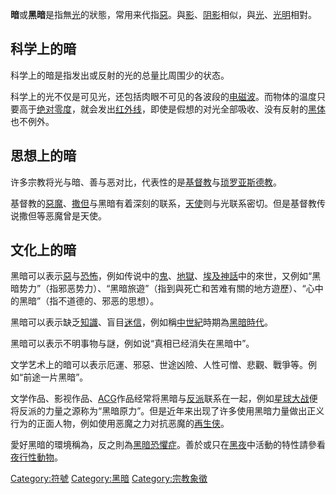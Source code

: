 {{unreferenced|time=2008-10-31}}
{{Expand|time=2018-05-21T12:19:32+00:00}}
'''暗'''或'''黑暗'''是指無[[光|光]]的狀態，常用来代指[[惡|惡]]。與[[影|影]]、[[阴影|阴影]]相似，與[[光|光]]、[[光明|光明]]相對。

== 科学上的暗 ==
科学上的暗是指发出或反射的光的总量比周围少的状态。

科学上的光不仅是可见光，还包括肉眼不可见的各波段的[[电磁波|电磁波]]。而物体的温度只要高于[[绝对零度|绝对零度]]，就会发出[[红外线|红外线]]，即使是假想的对光全部吸收、没有反射的[[黑体|黑体]]也不例外。

== 思想上的暗 ==
许多宗教将光与暗、善与恶对比，代表性的是[[基督教|基督教]]与[[琐罗亚斯德教|琐罗亚斯德教]]。

基督教的[[惡魔|惡魔]]、[[撒但|撒但]]与黑暗有着深刻的联系，[[天使|天使]]则与光联系密切。但是基督教传说撒但等恶魔曾是天使。

== 文化上的暗 ==
黑暗可以表示[[惡|惡]]与[[恐怖|恐怖]]，例如传说中的[[鬼|鬼]]、[[地獄|地獄]]、[[埃及神話|埃及神話]]中的來世，又例如“黑暗势力”（指邪恶势力）、“黑暗旅遊”（指到與死亡和苦难有關的地方遊歷）、“心中的黑暗”（指不道德的、邪恶的思想）。

黑暗可以表示缺乏[[知識|知識]]、盲目[[迷信|迷信]]，例如稱[[中世紀|中世紀]]時期為[[黑暗時代|黑暗時代]]。

黑暗可以表示不明事物与謎，例如说“真相已经消失在黑暗中”。

文学艺术上的暗可以表示厄運、邪惡、世途凶險、人性可憎、悲觀、戰爭等。例如“前途一片黑暗”。

文学作品、影视作品、[[ACG|ACG]]作品经常将黑暗与[[反派|反派]]联系在一起，例如[[星球大战|星球大战]]便将反派的力量之源称为“黑暗原力”。但是近年来出现了许多使用黑暗力量做出正义行为的正面人物，例如使用恶魔之力对抗恶魔的[[再生侠|再生侠]]。

愛好黑暗的環境稱為{{tsl|en|Lygophilia|黑暗愛好症}}，反之則為[[黑暗恐懼症|黑暗恐懼症]]。善於或只在[[夜|黑夜]]中活動的特性請參看[[夜行性動物|夜行性動物]]。

[[Category:符號|Category:符號]]
[[Category:黑暗|Category:黑暗]]
[[Category:宗教象徵|Category:宗教象徵]]